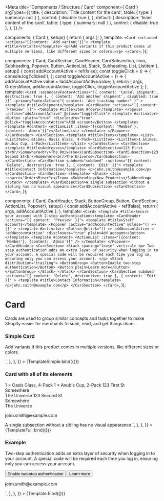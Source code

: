 
<Meta
  title="Components / Structure / Card"
  component={ Card }
  argTypes={{
    title: {
      description: 'Title content for the card',
      table: { type: { summary: null } },
      control: { disable: true },
    },
    default: {
      description: 'Inner content of the card',
      table: { type: { summary: null } },
      control: { disable: true },
    },
  }}
/>

  components: { Card },
  setup() { return { args }; },
  template: `
    <Card sectioned :actions="[{content: 'Add variant'}]">
      <template #title>Variants</template>
      <p>Add variants if this product comes in multiple versions, like different sizes or colors.</p>
    </Card>
  `,
});

  components: { Card, CardSection, CardHeader, CardSubsection, Icon, Subheading, Popover, Button, ActionList, Stack, Subheading, List, ListItem },
  setup() {
    const addAccountActive = ref(false);
    const toggleClick = () => {
      console.log('clicked');
    };
    const toggleAccountActive = () => {
      addAccountActive.value = !addAccountActive.value;
    };
    return { args, OrdersMinor, addAccountActive, toggleClick, toggleAccountActive };
  },
  template: `
    <Card
      :secondaryFooterActions="[{ content: 'Cancel shipment', destructive: true }, { content: 'Add another shipment', disabled: true }]"
      :primaryFooterAction="{ content: 'Add tracking number' }"
    >
      <template #title>Shipment</template>
      <CardHeader :actions="[{ content: 'Preview' }]">
        <template #title>Item Orders</template>
        <Popover :active="addAccountActive" @close="toggleClick">
          <template #activator>
            <Button :plain="true" :disclosure="true" @click="toggleAccountActive">Add account</Button>
          </template>
          <template #content>
            <ActionList :items="[{content: 'Member'}, {content: 'Admin'}]"></ActionList>
          </template>
        </Popover>
      </CardHeader>
      <CardSection>
        <template #title>Items</template>
        <List>
          <ListItem>1 &times; Oasis Glass, 4-Pack</ListItem>
          <ListItem>1 &times; Anubis Cup, 2-Pack</ListItem>
        </List>
      </CardSection>
      <CardSection>
        <template #title>Addresses</template>
        <CardSubsection>123 First St<br/>Somewhere<br/>The Universe</CardSubsection>
        <CardSubsection>123 Second St<br/>Somewhere<br/>The Universe</CardSubsection>
      </CardSection>
      <CardSection subdued="subdued" :actions="[{ content: 'Delete', destructive: true }, { content: 'Edit' }]">
        <template #title>Contact Information</template>
        <p>john.smith@example.com</p>
      </CardSection>
      <CardSection>
        <template>
          <Stack>
            <Icon :source="OrdersMinor"></Icon>
            <Subheading>New Products</Subheading>
          </Stack>
        </template>
        <CardSubsection>A single subsection without a sibling has no visual appearance</CardSubsection>
      </CardSection>
    </Card>
  `,
});

  components: { Card, CardHeader, Stack, ButtonGroup, Button, CardSection, ActionList, Popover},
  setup() {
    const addAccountActive = ref(false);
    return { args, addAccountActive };
  },
  template: `
    <Card>
      <template #title>Secure your account with 2-step authentication</template>
      <CardHeader :actions="[{ content: 'Preview' }]">
        <template #title>Staff accounts</template>
        <Popover
          :active="addAccountActive"
          @close="() => {}"
        >
          <template #activator>
            <Button @click="() => addAccountActive = !addAccountActive" :disclosure="true" plain>Add account</Button>
          </template>
          <template #content>
            <ActionList :items="[{content: 'Member'}, {content: 'Admin'}]" />
          </template>
        </Popover>
      </CardHeader>
      <CardSection>
        <Stack spacing="loose" vertical>
          <p>
          Two-step authentication adds an extra layer of security when logging in to your account. A special code will be required each time you log in,
          ensuring only you can access your account.
          </p>
          <Stack distribution="trailing">
            <ButtonGroup>
              <Button>Enable two-step authentication</Button>
              <Button plain>Learn more</Button>
            </ButtonGroup>
          </Stack>
        </Stack>
      </CardSection>
      <CardSection
        subdued
        :actions="[{ content: 'Delete', destructive: true }, { content: 'Edit' }]"
      >
        <template #title>Contact Information</template>
        <p>john.smith@example.com</p>
      </CardSection>
    </Card>
  `,
});

# Card

Cards are used to group similar concepts and tasks together to make Shopify easier for merchants to scan, read, and get things done.
<br/>

### **Simple Card**

<Canvas>
  <Story
    name="Card - Simple"
    height="150px"
    parameters={{
      docs: {
        source: {
          state: 'close',
          code: dedent`
            <Card sectioned :actions="[{content: 'Add variant'}]">
              <template #title>Variants</template>
              <p>Add variants if this product comes in multiple versions, like different sizes or colors.</p>
            </Card>`,
        },
      },
    }}
  >
    {TemplateSimple.bind({})}
  </Story>
</Canvas>

<br/>

### **Card with all of its elements**

<Canvas>
  <Story
    name="Card - Full"
    height="700px"
    inline={false}
    parameters={{
      docs: {
        source: {
          state: 'close',
          code: dedent`
            <Card
              :secondaryFooterActions="[{ content: 'Cancel shipment', destructive: true }, { content: 'Add another shipment', disabled: true }]"
              :primaryFooterAction="{ content: 'Add tracking number' }"
            >
              <template #title>Shipment</template>
              <CardHeader :actions="[{ content: 'Preview' }]">
                <template #title>Item Orders</template>
                <Popover :active="addAccountActive" @close="() => {}">
                  <template #activator>
                    <Button
                      plain,
                      :disclosure="true"
                      @click="() => addAccountActive = !addAccountActive">Add account</Button>
                  </template>
                  <template #content>
                    <ActionList :items="[{content: 'Member'}, {content: 'Admin'}]"></ActionList>
                  </template>
                </Popover>
              </CardHeader>
              <CardSection>
                <template #title>Items</template>
                <List>
                  <ListItem>1 &times; Oasis Glass, 4-Pack</ListItem>
                  <ListItem>1 &times; Anubis Cup, 2-Pack</ListItem>
                </List>
              </CardSection>
              <CardSection>
                <template #title>Addresses</template>
                <CardSubsection>123 First St<br/>Somewhere<br/>The Universe</CardSubsection>
                <CardSubsection>123 Second St<br/>Somewhere<br/>The Universe</CardSubsection>
              </CardSection>
              <CardSection subdued="subdued" :actions="[{ content: 'Delete', destructive: true }, { content: 'Edit' }]">
                <template #title>Contact Information</template>
                <p>john.smith@example.com</p>
              </CardSection>
              <CardSection>
                <template>
                  <Stack>
                    <Icon :source="OrdersMinor"></Icon>
                    <Subheading>New Products</Subheading>
                  </Stack>
                </template>
                <CardSubsection>A single subsection without a sibling has no visual appearance</CardSubsection>
              </CardSection>
            </Card>
          `,
        },
      },
    }}
  >
    {TemplateFull.bind({})}
  </Story>
</Canvas>

<br/>

### **Example**

<Canvas>
  <Story
    name="Card"
    height="360px"
    inline={false}
    parameters={{
      docs: {
        source: {
          state: 'close',
          code: dedent`
            <Card>
              <template #title>Secure your account with 2-step authentication</template>
              <CardHeader :actions="[{ content: 'Preview' }]">
                <template #title>Staff accounts</template>
                <Popover
                  :active="addAccountActive"
                  @close="() => {}"
                >
                  <template #activator>
                    <Button @click="() => addAccountActive = !addAccountActive" :disclosure="true" plain>Add account</Button>
                  </template>
                  <template #content>
                    <ActionList :items="[{content: 'Member'}, {content: 'Admin'}]" />
                  </template>
              </CardHeader>
              <CardSection>
                <Stack spacing="loose" vertical>
                  <p>
                  Two-step authentication adds an extra layer of security when logging in to your account. A special code will be required each time you log in,
                  ensuring only you can access your account.
                  </p>
                  <Stack distribution="trailing">
                    <ButtonGroup>
                      <Button>Enable two-step authentication</Button>
                      <Button plain>Learn more</Button>
                    </ButtonGroup>
                  </Stack>
                </Stack>
              </CardSection>
              <CardSection
                subdued
                :actions="[{ content: 'Delete', destructive: true }, { content: 'Edit' }]"
              >
                <template #title>Contact Information</template>
                <p>john.smith@example.com</p>
              </CardSection>
            </Card>`,
        },
      },
    }}
  >
    {Template.bind({})}
  </Story>
</Canvas>

<ArgsTable story="Card" />
